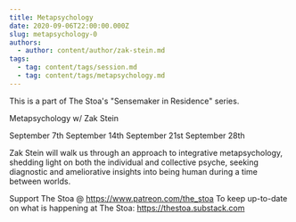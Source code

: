 ```yaml
---
title: Metapsychology
date: 2020-09-06T22:00:00.000Z
slug: metapsychology-0
authors:
  - author: content/author/zak-stein.md
tags:
  - tag: content/tags/session.md
  - tag: content/tags/metapsychology.md
---
```


This is a part of The Stoa's "Sensemaker in Residence" series. 

Metapsychology w/ Zak Stein

September 7th
September 14th
September 21st
September 28th 

Zak Stein will walk us through an approach to integrative metapsychology, shedding light on both the individual and collective psyche, seeking diagnostic and ameliorative insights into being human during a time between worlds.

Support The Stoa @ https://www.patreon.com/the_stoa
To keep up-to-date on what is happening at The Stoa: https://thestoa.substack.com
